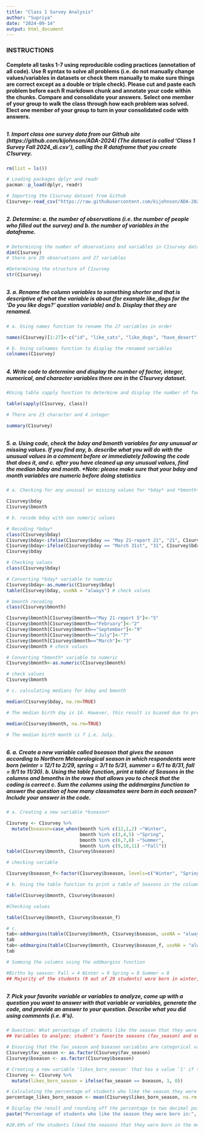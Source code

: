 ```yaml
---
title: "Class 1 Survey Analysis"
author: "Supriya"
date: "2024-09-14"
output: html_document
---
```

### **INSTRUCTIONS**
####  **Complete all tasks 1-7 using reproducible coding practices (annotation of all code). Use R syntax to solve all problems (i.e. do not manually change values/variables in datasets or check them manually to make sure things are correct except as a double or triple check). Please cut and paste each problem before each R markdown chunk and annotate your code within the chunks. Compare and consolidate your answers. Select one member of your group to walk the class through how each problem was solved. Elect one member of your group to turn in your consolidated code with answers.**

##
##

##### 1. Import class one survey data from our Github site (https://github.com/kijohnson/ADA-2024) (The dataset is called 'Class 1 Survey Fall 2024_di.csv'), calling the R dataframe that you create *C1survey*.
```r

rm(list = ls())

# Loading packages dplyr and readr
pacman::p_load(dplyr, readr)

# Importing the C1survey dataset from Github
C1survey<-read_csv("https://raw.githubusercontent.com/kijohnson/ADA-2024/main/Class%201%20(Getting%20started%20and%20RR%20I)/Lab/Class%201%20Survey%20Fall%202024_di.csv")
```

##
##

##### 2. Determine: **a.** the number of observations (i.e. the number of people who filled out the survey) and **b.** the number of variables in the dataframe.    
```r
# Determining the number of observations and variables in C1survey dataset
dim(C1survey)
# there are 29 observations and 27 variables

#Determining the structure of C1survey
str(C1survey)
```

##
##

##### 3. **a.** Rename the column variables to something shorter and that is descriptive of what the variable is about (for example *like_dogs* for the 'Do you like dogs?' question variable) and **b.** Display that they are renamed.
```r
# a. Using names function to rename the 27 variables in order

names(C1survey)[1:27]<-c("id", "like_cats", "like_dogs", "have_desert", "slogan", "fav_day", "larkORowl", "fav_food", "fav_drink", "fav_season", "fav_month", "hobby", "program", "specialization", "stat_software", "R_exp", "coding_comfort", "coding_length", "top_three","public_health_interest", "fav_num", "bday", "bmonth", "country", "state", "city", "highest_educ_level")

# b. Using colnames function to display the renamed variables
colnames(C1survey)
```
##
##

##### 4. Write code to determine and display the number of factor, integer, numerical, and character variables there are in the *C1survey* dataset.
```r

#Using table sapply function to determine and display the number of factor, integer, numerical, and character variables there are in the *C1survey* dataset

table(sapply(C1survey, class)) 

# There are 23 character and 4 integer

summary(C1survey)
```

##
##
##### 5. **a.** Using code, check the *bday* and *bmonth* variables for any unusual or missing values. If you find any, **b.** describe what you will do with the unusual values in a comment before or immediately following the code that does it, and **c.** after you have cleaned up any unusual values, find the median bday and month. *Note: please make sure that your bday and month variables are numeric before doing statistics
```r
# a. Checking for any unusual or missing values for *bday* and *bmonth* variables

C1survey$bday
C1survey$bmonth

# b. recode bday with non numeric values

# Recoding *bday*
class(C1survey$bday) 
C1survey$bday<-ifelse(C1survey$bday == "May 21-report 21", "21", C1survey$bday)
C1survey$bday<-ifelse(C1survey$bday == "March 31st", "31", C1survey$bday)
C1survey$bday 

# Checking values
class(C1survey$bday) 

# Converting *bday* variable to numeric
C1survey$bday<-as.numeric(C1survey$bday)
table(C1survey$bday, useNA = "always") # check values 

# bmonth recoding
class(C1survey$bmonth)

C1survey$bmonth[C1survey$bmonth=="May 21-report 5"]<-"5"
C1survey$bmonth[C1survey$bmonth=="February"]<-"2"
C1survey$bmonth[C1survey$bmonth=="September"]<-"9"
C1survey$bmonth[C1survey$bmonth=="July"]<-"7"
C1survey$bmonth[C1survey$bmonth=="March"]<-"3"
C1survey$bmonth # check values 

# Converting *bmonth* variable to numeric
C1survey$bmonth<-as.numeric(C1survey$bmonth)

# check values
C1survey$bmonth 

# c. calculating medians for bday and bmonth

median(C1survey$bday, na.rm=TRUE) 

# The median birth day is 14. However, this result is biased due to presence of 0, which is not a value.

median(C1survey$bmonth, na.rm=TRUE) 

# The median birth month is 7 i.e. July.
```
##
##
##### 6. **a.** Create a new variable called *bseason* that gives the season according to Northern Meteorological season in which respondents were born (winter = 12/1 to 2/29, spring = 3/1 to 5/31, summer = 6/1 to 8/31, fall = 9/1 to 11/30). **b**. Using the table function, print a table of Seasons in the columns and bmonths in the rows that allows you to check that the coding is correct **c**. Sum the columns using the addmargins function to answer the question of how many classmates were born in each season? Include your answer in the code. 
```r
# a. Creating a new variable *bseason*

C1survey <- C1survey %>%
  mutate(bseason=case_when(bmonth %in% c(12,1,2) ~"Winter",
                           bmonth %in% c(3,4,5) ~"Spring",
                           bmonth %in% c(6,7,8) ~"Summer",
                           bmonth %in% c(9,10,11) ~"Fall"))
table(C1survey$bmonth, C1survey$bseason) 

# checking variable

C1survey$bseason_f<-factor(C1survey$bseason, levels=c("Winter", "Spring", "Summer", "Fall"))

# b. Using the table function to print a table of Seasons in the columns and bmonths in the rows

table(C1survey$bmonth, C1survey$bseason)

#Checking values

table(C1survey$bmonth, C1survey$bseason_f)

# c.
tab<-addmargins(table(C1survey$bmonth, C1survey$bseason, useNA = "always"), 1)
tab
tab<-addmargins(table(C1survey$bmonth, C1survey$bseason_f, useNA = "always"), 1)
tab

# Summing the columns using the addmargins function 

#Births by season: Fall = 4 Winter = 9 Spring = 8 Summer = 8
## Majority of the students (9 out of 29 students) were born in winter, followed by 8 students born in Spring and Summer each, and only 4 students were born in fall.
```
##
##
##### 7. Pick your favorite variable or variables to analyze, come up with a question you want to answer with that variable or variables, generate the code, and provide an answer to your question. Describe what you did using comments (i.e. #'s).

```r

# Question: What percentage of students like the season that they were born in the most?
## Variables to analyze: student's favorite seasons (fav_season) and seasons that a student was born in (bseason)

# Ensuring that the fav_season and bseason variables are categorical variables
C1survey$fav_season <- as.factor(C1survey$fav_season)
C1survey$bseason <- as.factor(C1survey$bseason)

# Creating a new variable 'likes_born_season' that has a value '1' if the favorite season matches the birth season, and '0' if they don't match.
C1survey <- C1survey %>%
  mutate(likes_born_season = ifelse(fav_season == bseason, 1, 0))

# Calculating the percentage of students who like the season they were born in
percentage_likes_born_season <- mean(C1survey$likes_born_season, na.rm = TRUE) * 100

# Display the result and rounding off the percentage to two decimal points
paste("Percentage of students who like the season they were born in:", round(percentage_likes_born_season, 2), "%")

#20.69% of the students liked the seasons that they were born in the most.
```

